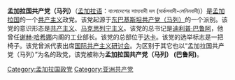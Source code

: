 {{not|孟加拉国共产党（马列） (杜塔)|孟加拉国共产党（马列） (乌玛尔)}}
'''孟加拉国共产党（马列）'''（[[孟加拉语|孟加拉语]]：বাংলাদেশের সাম্যবাদী দল (মার্কসবাদী-লেনিনবাদী)）是[[孟加拉国|孟加拉国]]的一个[[共产主义|共产主义]]政党。该党起源于[[东巴基斯坦共产党（马列）|东巴基斯坦共产党（马列）]]的一个派别。该党的意识形态是[[共产主义|共产主义]]、[[马克思列宁主义|马克思列宁主义]]。该党的总书记是[[迪利普·巴鲁阿|迪利普·巴鲁阿]]，他曾任[[谢赫·哈希娜|谢赫·哈希娜]]内阁的工业部长。该党的总部位于[[达卡|达卡]]。该党的选举标志是一把椅子。该党曾派代表出席[[国际共产主义研讨会|国际共产主义研讨会]]。为区别于其它也以“孟加拉国共产党（马列）”为名的政党，该党被称为'''孟加拉国共产党（马列） (巴鲁阿)'''。

{{Bangladeshi political parties}}
[[Category:孟加拉国政党|Category:孟加拉国政党]]
[[Category:亚洲共产党|Category:亚洲共产党]]